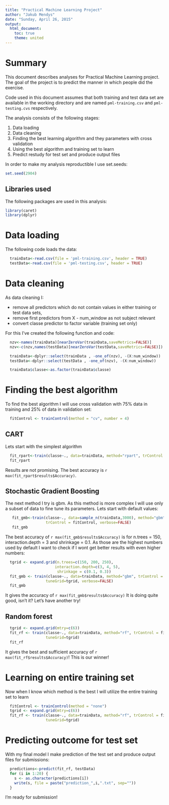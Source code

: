 ```yaml
---
title: "Practical Machine Learning Project"
author: "Jakub Mendys"
date: "Sunday, April 26, 2015"
output:
  html_document:
    toc: true
    theme: united
---
```


# Summary

This document describes analyses for Practical Machine Learning project. The goal of the  project is to predict the manner in which people did the exercise.

Code used in this document assumes that both training and test data set are available in the working directory and are named `pml-training.csv` and `pml-testing.cvs` respectively.

The analysis consists of the following stages:

1. Data loading  
2. Data cleaning  
3. Finding the best learning algorithm and they parameters with cross validation  
4. Using the best algorithm and training set to learn  
5. Predict restudy for test set and produce output files  

In order to make my analysis reproductible I use set.seeds:
```r
set.seed(2904)
```

## Libraries used

The following packages are used in this analysis:
```r
library(caret)
library(dplyr)
```

# Data loading

The following code loads the data:
```r
  trainData<-read.csv(file = 'pml-training.csv', header = TRUE)
  testData<-read.csv(file = 'pml-testing.csv', header = TRUE)
```

# Data cleaning

As data cleaning I:

* remove all predictors which do not contain values in either training or test data sets,
* remove first predictors from X - num_window as not subject relevant
* convert classe predictor to factor variable (training set only)

For this I've created the following function and code:
```r
  nzv<-names(trainData)[nearZeroVar(trainData,saveMetrics=FALSE)]
  nzv<-c(nzv,names(testData)[nearZeroVar(testData,saveMetrics=FALSE)])

  trainData<-dplyr::select(trainData , -one_of(nzv), -(X:num_window))
  testData<-dplyr::select(testData , -one_of(nzv), -(X:num_window))

  trainData$classe<-as.factor(trainData$classe)
```

# Finding the best algorithm

To find the best algorithm I will use cross validation with 75% data in training and 25% of data in validation set:

```r
  fitControl <- trainControl(method = "cv", number = 4)
```

## CART 

Lets start with the simplest algorithm
```r
  fit_rpart<-train(classe~., data=trainData, method="rpart", trControl = fitControl)
  fit_rpart
```
Results are not promising. The best accuracy is `r max(fit_rpart$results$Accuracy)`.

## Stochastic Gradient Boosting

The next method I try is gbm. As this method is more complex I will use only a subset of data to fine tune its parameters. Lets start with default values:

```r
   fit_gmb<-train(classe~., data=sample_n(trainData,3000), method="gbm", 
                  trControl = fitControl, verbose=FALSE)
   fit_gmb
```

The best accuracy of `r max(fit_gmb$results$Accuracy)` is for n.trees = 150, interaction.depth = 3 and shrinkage = 0.1. As those are the highest numbers used by default I want to check if I wont get better results with even higher numbers:

```r
  tgrid <- expand.grid(n.trees=c(150, 200, 250), 
                      interaction.depth=c(3, 4, 5),
                       shrinkage = c(0.1, 0.3))
  fit_gmb <- train(classe~., data=trainData, method="gbm", trControl = fitControl, 
                  tuneGrid=tgrid, verbose=FALSE)
  fit_gmb
```

It gives the accuracy of `r max(fit_gmb$results$Accuracy)` It is doing quite good, isn't it? Let's have another try!

## Random forest

```r
  tgrid <- expand.grid(mtry=c(6))
  fit_rf <- train(classe~., data=trainData, method="rf", trControl = fitControl, 
                  tuneGrid=tgrid)
  fit_rf
```
It gives the best and sufficient accuracy of `r max(fit_rf$results$Accuracy)`! 
This is our winner!

# Learning on entire training set

Now when I know which method is the best I will utilize the entire training set to learn
```r
  fitControl <- trainControl(method = "none")
  tgrid <- expand.grid(mtry=c(6))
  fit_rf <- train(classe~., data=trainData, method="rf", trControl = fitControl, 
                  tuneGrid=tgrid)
```

# Predicting outcome for test set

With my final model I make prediction of the test set and produce output files for submissions:
```r
  predictions<-predict(fit_rf, testData)
  for (i in 1:20) {
    s <- as.character(predictions[i])
    write(s, file = paste("prediction_",i,".txt", sep=""))
  }
```

I'm ready for submission!